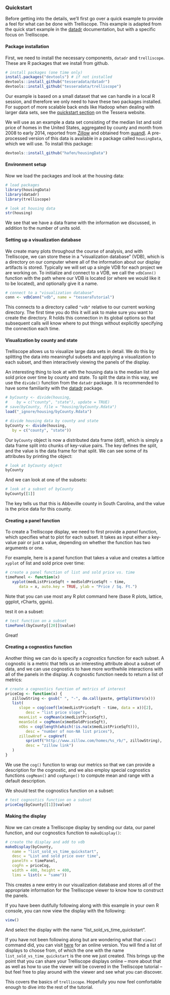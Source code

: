 ### Quickstart ###

Before getting into the details, we'll first go over a quick example to provide a feel for what can be done with Trelliscope.  This example is adapted from the quick start example in the [datadr](tessera.io/docs-datadr) documentation, but with a specific focus on Trelliscope.

#### Package installation

First, we need to install the necessary components, `datadr` and `trelliscope`.  These are R packages that we install from github.

```r
# install packages (one time only)
install.packages("devtools") # if not installed
devtools::install_github("tesseradata/datadr")
devtools::install_github("tesseradata/trelliscope")
```

Our example is based on a small dataset that we can handle in a local R session, and therefore we only need to have these two packages installed.  For support of more scalable back ends like Hadoop when dealing with larger data sets, see the [quickstart section](http://tessera.io/#quickstart) on the Tessera website.

We will use as an example a data set consisting of the median list and sold price of homes in the United States, aggregated by county and month from 2008 to early 2014, reported from [Zillow](http://www.zillow.com) and obtained from [quandl](https://www.quandl.com).  A pre-processed version of this data is available in a package called `housingData`, which we will use.  To install this package:

```r
devtools::install_github("hafen/housingData")
```

#### Environment setup

Now we load the packages and look at the housing data:

```r
# load packages
library(housingData)
library(datadr)
library(trelliscope)

# look at housing data
str(housing)
```

We see that we have a data frame with the information we discussed, in addition to the number of units sold.

#### Setting up a visualization database

We create many plots throughout the course of analysis, and with Trelliscope, we can store these in a "visualization database" (VDB), which is a directory on our computer where all of the information about our display artifacts is stored.  Typically we will set up a single VDB for each project we are working on.  To initialize and connect to a VDB, we call the `vdbConn()` function with the path where our VDB is located (or where we would like it to be located), and optionally give it a name.

```r
# connect to a "visualization database"
conn <- vdbConn("vdb", name = "tesseraTutorial")
```

This connects to a directory called `"vdb"` relative to our current working directory.  The first time you do this it will ask to make sure you want to create the directory.  R holds this connection in its global options so that subsequent calls will know where to put things without explicitly specifying the connection each time.

#### Visualization by county and state

Trelliscope allows us to visualize large data sets in detail.  We do this by splitting the data into meaningful subsets and applying a visualization to each subset, and then interactively viewing the panels of the display.

An interesting thing to look at with the housing data is the median list and sold price over time by county and state.  To split the data in this way, we use the `divide()` function from the `datadr` package.  It is recommended to have some familiarity with the [datadr](tessera.io/docs-datadr) package.

```r
# byCounty <- divide(housing, 
#    by = c("county", "state"), update = TRUE)
# save(byCounty, file = "housing/byCounty.Rdata")
load("_ignore/housing/byCounty.Rdata")
```


```r
# divide housing data by county and state
byCounty <- divide(housing, 
   by = c("county", "state"))
```

Our `byCounty` object is now a distributed data frame (ddf), which is simply a data frame split into chunks of key-value pairs.  The key defines the split, and the value is the data frame for that split.  We can see some of its attributes by printing the object:

```r
# look at byCounty object
byCounty
```

And we can look at one of the subsets:

```r
# look at a subset of byCounty
byCounty[[1]]
```

The key tells us that this is Abbeville county in South Carolina, and the value is the price data for this county.

#### Creating a panel function

To create a Trelliscope display, we need to first provide a *panel* function, which specifies what to plot for each subset.  It takes as input either a key-value pair or just a value, depending on whether the function has two arguments or one.

For example, here is a panel function that takes a value and creates a lattice `xyplot` of list and sold price over time:

```r
# create a panel function of list and sold price vs. time
timePanel <- function(x)
   xyplot(medListPriceSqft + medSoldPriceSqft ~ time,
      data = x, auto.key = TRUE, ylab = "Price / Sq. Ft.")
```

Note that you can use most any R plot command here (base R plots, lattice, ggplot, rCharts, ggvis).

 test it on a subset:
```r
# test function on a subset
timePanel(byCounty[[20]]$value)
```

Great!

#### Creating a cognostics function

Another thing we can do is specify a *cognostics* function for each subset.  A cognostic is a metric that tells us an interesting attribute about a subset of data, and we can use cognostics to have more worthwhile interactions with all of the panels in the display.  A cognostic function needs to return a list of metrics:

```r
# create a cognostics function of metrics of interest
priceCog <- function(x) { 
   zillowString <- gsub(" ", "-", do.call(paste, getSplitVars(x)))
   list(
      slope = cog(coef(lm(medListPriceSqft ~ time, data = x))[2], 
         desc = "list price slope"),
      meanList = cogMean(x$medListPriceSqft),
      meanSold = cogMean(x$medSoldPriceSqft),
      nObs = cog(length(which(!is.na(x$medListPriceSqft))), 
         desc = "number of non-NA list prices"),
      zillowHref = cogHref(
         sprintf("http://www.zillow.com/homes/%s_rb/", zillowString), 
         desc = "zillow link")
   )
}
```

We use the `cog()` function to wrap our metrics so that we can provide a description for the cognostic, and we also employ special cognostics functions `cogMean()` and `cogRange()` to compute mean and range with a default description.

We should test the cognostics function on a subset:

```r
# test cognostics function on a subset
priceCog(byCounty[[1]]$value)
```

#### Making the display

Now we can create a Trelliscope display by sending our data, our panel function, and our cognostics function to `makeDisplay()`:

```r
# create the display and add to vdb
makeDisplay(byCounty,
   name = "list_sold_vs_time_quickstart",
   desc = "List and sold price over time",
   panelFn = timePanel, 
   cogFn = priceCog,
   width = 400, height = 400,
   lims = list(x = "same"))
```

This creates a new entry in our visualization database and stores all of the appropriate information for the Trelliscope viewer to know how to construct the panels.

If you have been dutifully following along with this example in your own R console, you can now view the display with the following:

```r
view()
```

And select the display with the name "list_sold_vs_time_quickstart".

If you have not been following along but are wondering what that `view()` command did, you can visit <a href="http://hafen.shinyapps.io/trelliscopeTutorial/" target="_blank">here</a> for an online version.  You will find a list of displays to choose from, of which the one with the name `list_sold_vs_time_quickstart` is the one we just created.  This brings up the point that you can share your Trelliscope displays online -- more about that as well as how to use the viewer will be covered in the Trelliscope tutorial -- but feel free to play around with the viewer and see what you can discover.

This covers the basics of `trelliscope`.  Hopefully you now feel comfortable enough to dive into the rest of the tutorial.
